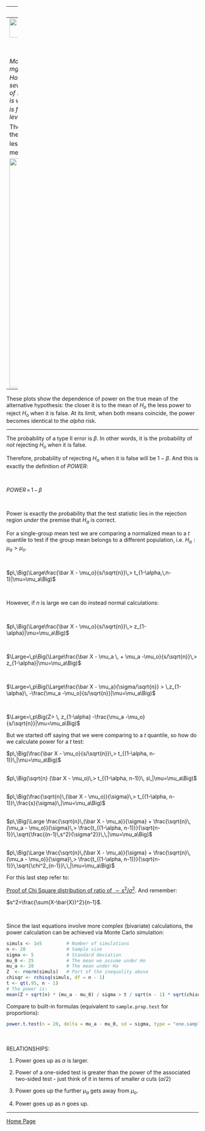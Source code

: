 
---
title: "Power"
output: html_document
---
<a href="http://rinterested.github.io/statistics/index.html">
<img HEIGHT="50" WIDTH="50" src="https://cloud.githubusercontent.com/assets/9312897/10454865/aa4dc136-7185-11e5-8dd3-89d352ff577f.png"></a>


<br><br>


*Motivating scenario: Meta-alpha protein (MAP) levels of 25 mg/mL are considered top normal in the population at large ($\mu_o$). However, we are studying a group of 20 ($n=20$) subjects with a severe deficit in glycophospholids (GLy) with MAP concentrations of 28 mg/mL with a standard deviation of 5 mg/mL. The question is what is the power of a $t$ test to reject the $H_o$ hypothesis when it is false, and conclude that people with deficit in GLy have higher levels of MAP?*

These plots show the dependence of power on the true mean of the alternative hypothesis: the closer it is to the mean of $H_o$ the less power to reject $H_o$ when it is false. At its limit, when both means coincide, the power becomes identical to the $\alpha$ risk.


<img height="600" width="500" src="https://cloud.githubusercontent.com/assets/9312897/10419988/5ef2c0be-7055-11e5-9c7d-5d562ff48d7e.png">



---

These plots show the dependence of power on the true mean of the alternative hypothesis: the closer it is to the mean of $H_o$ the less power to reject $H_o$ when it is false. At its limit, when both means coincide, the power becomes identical to the $alpha$ risk.

---

The probability of a type II error is $\beta$. In other words, it is the probability of *not* rejecting $H_o$ when it is false.

Therefore, probability of rejecting $H_o$ when it is false will be $1 - \beta$. And this is exactly the definition of *POWER*:

<br>

$POWER \, = \, 1\,-\,\beta$

<br>

Power is exactly the probability that the test statistic lies in the rejection region *under* the premise that $H_a$ is correct.

For a single-group mean test we are comparing a normalized mean to a $t$ quantile to test if the group mean belongs to a different population, i.e. $H_a: \mu_a>\mu_o$.

<br>

$p\,\Big(\Large\frac{\bar X - \mu_o}{s/\sqrt{n}}\,> t_{1-\alpha,\,n-1}|\mu=\mu_a\Big)$

<br>

However, if $n$ is large we can do instead normal calculations:

<br>

$p\,\Big(\Large\frac{\bar X - \mu_o}{s/\sqrt{n}}\,> z_{1-\alpha}|\mu=\mu_a\Big)$

<br>

$\Large=\,p\Big(\Large\frac{\bar X - \mu_a \, + \mu_a -\mu_o}{s/\sqrt{n}}\,> z_{1-\alpha}|\mu=\mu_a\Big)$

<br>

$\Large=\,p\Big(\Large\frac{\bar X - \mu_a}{\sigma/\sqrt{n}} > \,z_{1-\alpha}\, -\frac{\mu_a -\mu_o}{s/\sqrt{n}}|\mu=\mu_a\Big)$

<br>

$\Large=\,p\Big(Z> \, z_{1-\alpha} -\frac{\mu_a -\mu_o}{s/\sqrt{n}}|\mu=\mu_a\Big)$


But we started off saying that we were comparing to a $t$ quantile, so how do we calculate power for a $t$ test:

$p\,\Big(\frac{\bar X - \mu_o}{s/\sqrt{n}}\,> t_{(1-\alpha, n-1)}\,|\mu=\mu_a\Big)$
<br><br>

$p\,\Big(\sqrt{n} (\bar X - \mu_o)\,> t_{(1-\alpha, n-1)}\, s\,|\mu=\mu_a\Big)$
<br><br>

$p\,\Big(\frac{\sqrt{n}\,(\bar X - \mu_o)}{\sigma}\,> t_{(1-\alpha, n-1)}\,\frac{s}{\sigma}\,|\mu=\mu_a\Big)$
<br><br>

$p\,\Big(\Large \frac{\sqrt{n}\,(\bar X - \mu_a)}{\sigma} + \frac{\sqrt{n}\,(\mu_a - \mu_o)}{\sigma}\,> \frac{t_{(1-\alpha, n-1)}}{\sqrt{n-1}}\,\sqrt{\frac{(n-1)\,s^2}{\sigma^2}}\,\,|\mu=\mu_a\Big)$
<br><br>


$p\,\Big(\Large \frac{\sqrt{n}\,(\bar X - \mu_a)}{\sigma} + \frac{\sqrt{n}\,(\mu_a - \mu_o)}{\sigma}\,> \frac{t_{(1-\alpha, n-1)}}{\sqrt{n-1}}\,\sqrt{\chi^2_{n-1}}\,\,|\mu=\mu_a\Big)$


For this last step refer to:



<a href="https://math.stackexchange.com/questions/1386238/proof-that-frac-displaystyle-sum-x-1n-x-barx2-sigma2-sim">Proof of Chi Square distribution of ratio of $\sim s^2/\sigma^2$</a>. And remember:

$s^2=\frac{\sum(X-\bar{X})^2}{n-1}$.


<br>

Since the last equations involve more complex (bivariate) calculations, the power calculation can be achieved via Monte Carlo simulation:

```r
simuls <- 1e5         # Number of simulations
n <- 20               # Sample size 
sigma <- 5            # Standard deviation
mu_0 <- 25            # The mean we assume under Ho
mu_a <- 28            # The mean under Ha
Z  <- rnorm(simuls)   # Part of the inequality above
chisqr <- rchisq(simuls, df = n - 1)
t <- qt(.95, n - 1)
# The power is:
mean(Z + sqrt(n) * (mu_a - mu_0) / sigma > t / sqrt(n - 1) * sqrt(chisqr))
```

Compare to built-in formulas (equivalent to `sample.prop.test` for proportions):

```r
power.t.test(n = 20, delta = mu_a - mu_0, sd = sigma, type = "one.sample", alt = "one.sided")
```


<br><br>
RELATIONSHIPS:

1. Power goes up as $\alpha$ is larger.

2. Power of a one-sided test is greater than the power of the associated two-sided test - just think of it in terms of smaller $\alpha$ cuts ($\alpha/2$) 

3. Power goes up the further $\mu_a$ gets away from $\mu_o$.

4. Power goes up as $n$ goes up.

---

<a href="http://rinterested.github.io/statistics/index.html">Home Page</a>
